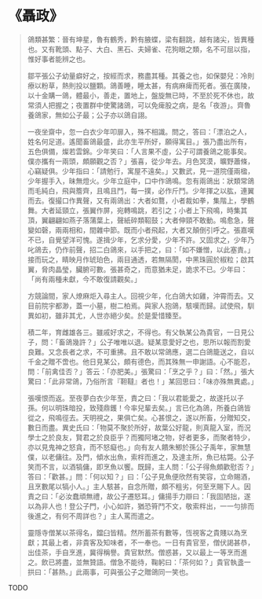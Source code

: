 # 《聶政》

> 鴿類甚繁：晉有坤星，魯有鶴秀，黔有腋蝶，梁有翻跳，越有諸尖，皆異種也。又有靴頭、點子、大白、黑石、夫婦雀、花狗眼之類，名不可屈以指，惟好事者能辨之也。
>
> 鄒平張公子幼量癖好之，按經而求，務盡其種。其養之也，如保嬰兒：冷則療以粉草，熱則投以鹽顆。鴿善睡，睡太甚，有病麻痺而死者。張在廣陵，以十金購一鴿，體最小，善走，置地上，盤旋無已時，不至於死不休也，故常須人把握之；夜置群中使驚諸鴿，可以免痺股之病，是名「夜游」。齊魯養鴿家，無如公子最；公子亦以鴿自詡。
>
> 一夜坐齋中，忽一白衣少年叩扉入，殊不相識。問之，答曰：「漂泊之人，姓名何足道。遙聞畜鴿最盛，此亦生平所好，願得寓目。」張乃盡出所有，五色俱備，燦若雲錦。少年笑曰：「人言果不虛，公子可謂養鴿之能事矣。僕亦攜有一兩頭，頗願觀之否？」張喜，從少年去。月色冥漠，曠野蕭條，心竊疑俱。少年指曰：「請勉行，寓屋不遠矣。」又數武，見一道院僅兩楹，少年握手入，昧無燈火。少年立庭中，口中作鴿鳴。忽有兩鴿出：狀類常鴿而毛純白，飛與簷齊，且鳴且鬥，每一撲，必作斤鬥。少年揮之以肱，連翼而去。復撮口作異聲，又有兩鴿出：大者如鶩，小者裁如拳，集階上，學鶴舞。大者延頸立，張翼作屏，宛轉鳴跳，若引之；小者上下飛鳴，時集其頂，翼翩翩如燕子落蒲葉上，聲紙碎類鞀鼓；大者伸頸不敢動。鳴愈急，聲變如磬，兩兩相和，間雜中節。既而小者飛起，大者又顛倒引呼之。張嘉嘆不已，自覺望洋可愧。遂揖少年，乞求分愛，少年不許。又固求之，少年乃叱鴿去，仍作前聲，招二白鴿來，以手把之，曰：「如不嫌憎，以此塞責。」接而玩之，睛映月作琥珀色，兩目通透，若無隔閡，中黑珠圓於椒粒；啟其翼，脅肉晶瑩，臟腑可數。張甚奇之，而意猶未足，詭求不已。少年曰：「尚有兩種未獻，今不敢復請觀矣。」
>
> 方競論間，家人燎麻炬入尋主人。回視少年，化白鴿大如雞，沖霄而去。又目前院宇都渺，蓋一小墓，樹二柏焉。與家人抱鴿，駭嘆而歸。試使飛，馴異如初，雖非其尤，人世亦絕少矣。於是愛惜臻至。
>
> 積二年，育雌雄各三。雖戚好求之，不得也。有父執某公為貴官，一日見公子，問：「畜鴿幾許？」公子唯唯以退。疑某意愛好之也，思所以報而割愛良難。又念長者之求，不可重拂。且不敢以常鴿應，選二白鴿籠送之，自以千金之贈不啻也。他日見某公，頗有德色，而其殊無一申謝語。心不能忍，問：「前禽佳否？」答云：「亦肥美。」張驚曰：「烹之乎？」曰：「然。」張大驚曰：「此非常鴿，乃俗所言『靼韃』者也！」某回思曰：「味亦殊無異處。」
>
> 張嘆恨而返。至夜夢白衣少年至，責之曰：「我以君能愛之，故遂托以子孫。何以明珠暗投，致殘鼎鑊！今率兒輩去矣。」言已化為鴿，所養白鴿皆從之，飛鳴徑去。天明視之，果俱亡矣。心甚恨之，遂以所畜，分贈知交，數日而盡。異史氏曰：「物莫不聚於所好，故葉公好龍，則真龍入室，而況學士之於良友，賢君之於良臣乎？而獨阿堵之物，好者更多，而聚者特少，亦以見鬼神之怒貪，而不怒癡也。」向有友人饋朱鯽於孫公子禹年，家無慧僕，以老傭往。及門，傾水出魚，索柈而進之，及達主所，魚已枯斃。公子笑而不言，以酒犒傭，即烹魚以饗。既歸，主人問：「公子得魚頗歡慰否？」答曰：「歡甚。」問：「何以知？」曰：「公子見魚便欣然有笑容，立命賜酒，且烹數尾以犒小人。」主人駭甚，自念所贈，頗不粗劣，何至烹賜下人。因責之曰：「必汝蠢頑無禮，故公子遷怒耳。」傭揚手力辯曰：「我固陋拙，遂以為非人也！登公子門，小心如許，猶恐筲鬥不文，敬索柈出，一一勻排而後進之，有何不周詳也？」主人罵而遣之。
>
> 靈隱寺僧某以茶得名，鐺臼皆精。然所蓄茶有數等，恆視客之貴賤以為烹獻；其最上者，非貴客及知味者，不一奉也。一日有貴官至，僧伏謁甚恭，出佳茶，手自烹進，冀得稱譽。貴官默然。僧惑甚，又以最上一等烹而進之。飲已將盡，並無贊語。僧急不能待，鞠躬曰：「茶何如？」貴官執盞一拱曰：「甚熱。」此兩事，可與張公子之贈鴿同一笑也。

TODO
